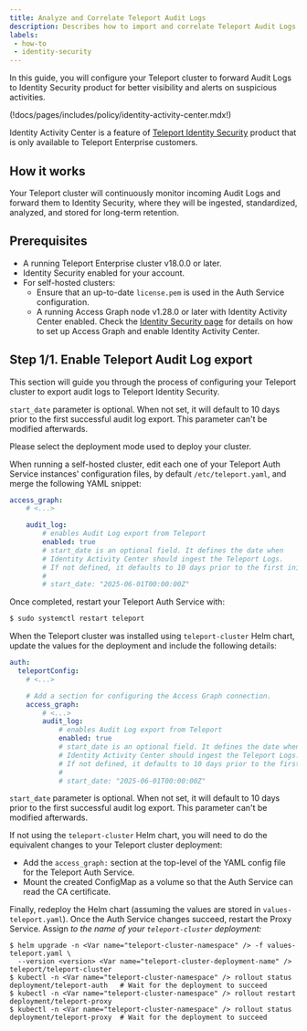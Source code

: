 ```yaml
---
title: Analyze and Correlate Teleport Audit Logs
description: Describes how to import and correlate Teleport Audit Logs using Identity Security.
labels:
 - how-to
 - identity-security
---
```


In this guide, you will configure your Teleport cluster to forward
Audit Logs to Identity Security product for better visibility
and alerts on suspicious activities.

(!docs/pages/includes/policy/identity-activity-center.mdx!)

Identity Activity Center is a feature of [Teleport Identity Security](https://goteleport.com/platform/identity-security/)
product that is only available to Teleport Enterprise customers.

## How it works

Your Teleport cluster will continuously monitor incoming Audit Logs and
forward them to Identity Security, where they will be ingested, standardized,
analyzed, and stored for long-term retention.

## Prerequisites

- A running Teleport Enterprise cluster v18.0.0 or later.
- Identity Security enabled for your account.
- For self-hosted clusters:
  - Ensure that an up-to-date `license.pem` is used in the Auth Service configuration.
  - A running Access Graph node v1.28.0 or later with Identity Activity Center enabled.
Check the [Identity Security page](../identity-security.mdx) for details on
how to set up Access Graph and enable Identity Activity Center.


## Step 1/1. Enable Teleport Audit Log export

This section will guide you through the process of configuring your Teleport cluster to
export audit logs to Teleport Identity Security.

<Admonition type="note">

`start_date` parameter is optional. When not set, it will default to 10 days prior to the first successful
audit log export. This parameter can't be modified afterwards.

</Admonition>

Please select the deployment mode used to deploy your cluster.

<Tabs>
<TabItem label="Self-hosted cluster">

When running a self-hosted cluster, edit each one of your Teleport Auth Service
instances' configuration files, by default `/etc/teleport.yaml`, and merge the
following YAML snippet:

```yaml
access_graph:
    # <...>

    audit_log:
        # enables Audit Log export from Teleport
        enabled: true
        # start_date is an optional field. It defines the date when
        # Identity Activity Center should ingest the Teleport Logs.
        # If not defined, it defaults to 10 days prior to the first init.
        #
        # start_date: "2025-06-01T00:00:00Z"

```

Once completed, restart your Teleport Auth Service with:

```bash
$ sudo systemctl restart teleport
```

</TabItem>

<TabItem label="Self-hosted cluster using Helm Chart">

When the Teleport cluster was installed using `teleport-cluster` Helm chart, update the values for the deployment
and include the following details:

```yaml
auth:
  teleportConfig:
    # <...>

    # Add a section for configuring the Access Graph connection.
    access_graph:
        # <...>
        audit_log:
            # enables Audit Log export from Teleport
            enabled: true
            # start_date is an optional field. It defines the date when
            # Identity Activity Center should ingest the Teleport Logs.
            # If not defined, it defaults to 10 days prior to the first init.
            #
            # start_date: "2025-06-01T00:00:00Z"


```

`start_date` parameter is optional. When not set, it will default to 10 days prior to the first successful
audit log export. This parameter can't be modified afterwards.

If not using the `teleport-cluster` Helm chart, you will need to do the equivalent changes to your Teleport cluster deployment:
- Add the `access_graph:` section at the top-level of the YAML config file for the Teleport Auth Service.
- Mount the created ConfigMap as a volume so that the Auth Service can read the CA certificate.

Finally, redeploy the Helm chart (assuming the values are stored in
`values-teleport.yaml`).  Once the Auth Service changes succeed, restart the
Proxy Service. Assign <Var name="teleport-cluster-deployment-name" /> to the
name of your `teleport-cluster` deployment:

```code
$ helm upgrade -n <Var name="teleport-cluster-namespace" /> -f values-teleport.yaml \
  --version <version> <Var name="teleport-cluster-deployment-name" /> teleport/teleport-cluster
$ kubectl -n <Var name="teleport-cluster-namespace" /> rollout status deployment/teleport-auth   # Wait for the deployment to succeed
$ kubectl -n <Var name="teleport-cluster-namespace" /> rollout restart deployment/teleport-proxy
$ kubectl -n <Var name="teleport-cluster-namespace" /> rollout status deployment/teleport-proxy  # Wait for the deployment to succeed
```

</TabItem>
</Tabs>



